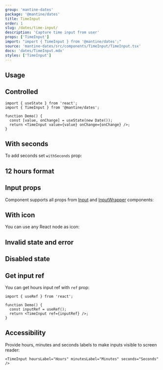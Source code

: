 ```yaml
---
group: 'mantine-dates'
package: '@mantine/dates'
title: TimeInput
order: 1
slug: /dates/time-input/
description: 'Capture time input from user'
props: ['TimeInput']
import: "import { TimeInput } from '@mantine/dates';"
source: 'mantine-dates/src/components/TimeInput/TimeInput.tsx'
docs: 'dates/TimeInput.mdx'
styles: ['TimeInput']
---
```



## Usage

<Demo data={TimeInputDemos.usage} />

## Controlled

```tsx
import { useState } from 'react';
import { TimeInput } from '@mantine/dates';

function Demo() {
  const [value, onChange] = useState(new Date());
  return <TimeInput value={value} onChange={onChange} />;
}
```

## With seconds

To add seconds set `withSeconds` prop:

<Demo data={TimeInputDemos.withSeconds} />

## 12 hours format

<Demo data={TimeInputDemos.format} />

## Input props

Component supports all props from [Input](/core/input/) and [InputWrapper](/core/input-wrapper/) components:

<Demo data={TimeInputDemos.configurator} />

## With icon

You can use any React node as icon:

<Demo data={TimeInputDemos.icon} />

## Invalid state and error

<Demo data={TimeInputDemos.validation} />

## Disabled state

<Demo data={TimeInputDemos.disabled} />

## Get input ref

You can get hours input ref with `ref` prop:

```tsx
import { useRef } from 'react';

function Demo() {
  const inputRef = useRef();
  return <TimeInput ref={inputRef} />;
}
```

## Accessibility

Provide hours, minutes and seconds labels to make inputs visible to screen reader:

```tsx
<TimeInput hoursLabel="Hours" minutesLabel="Minutes" seconds="Seconds" />
```
